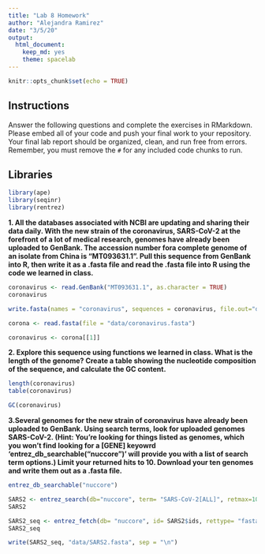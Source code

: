 ---
title: "Lab 8 Homework"
author: "Alejandra Ramirez"
date: "3/5/20"
output:
  html_document: 
    keep_md: yes
    theme: spacelab
---

```{r setup, include=FALSE}
knitr::opts_chunk$set(echo = TRUE)
```

## Instructions
Answer the following questions and complete the exercises in RMarkdown. Please embed all of your code and push your final work to your repository. Your final lab report should be organized, clean, and run free from errors. Remember, you must remove the `#` for any included code chunks to run.  

## Libraries

```{r}
library(ape)
library(seqinr)
library(rentrez)
```

**1. All the databases associated with NCBI are updating and sharing their data daily. With the new strain of the coronavirus, SARS-CoV-2 at the forefront of a lot of medical research, genomes have already been uploaded to GenBank. The accession number fora complete genome of an isolate from China is "MT093631.1". Pull this sequence from GenBank into R, then write it as a .fasta file and read the .fasta file into R using the code we learned in class.**

```{r}
coronavirus <- read.GenBank("MT093631.1", as.character = TRUE)
coronavirus
```

```{r}
write.fasta(names = "coronavirus", sequences = coronavirus, file.out="data/coronavirus.fasta")
```

```{r}
corona <- read.fasta(file = "data/coronavirus.fasta")
```

```{r}
coronavirus <- corona[[1]]
```


**2. Explore this sequence using functions we learned in class. What is the length of the genome? Create a table showing the nucleotide composition of the sequence, and calculate the GC content.**

```{r}
length(coronavirus)
table(coronavirus)

```
```{r}
GC(coronavirus)
```


**3.Several genomes for the new strain of coronavirus have already been uploaded to GenBank. Using search terms, look for uploaded genomes SARS-CoV-2. (Hint: You're looking for things listed as genomes, which you won't find looking for a [GENE] keyowrd 'entrez_db_searchable("nuccore")' will provide you with a list of search term options.) Limit your returned hits to 10. Download your ten genomes and write them out as a .fasta file.**

```{r}
entrez_db_searchable("nuccore")
```


```{r}
SARS2 <- entrez_search(db="nuccore", term= "SARS-CoV-2[ALL]", retmax=10)
SARS2
```

```{r}
SARS2_seq <- entrez_fetch(db= "nuccore", id= SARS2$ids, rettype= "fasta")
SARS2_seq
```

```{r}
write(SARS2_seq, "data/SARS2.fasta", sep = "\n")
```






